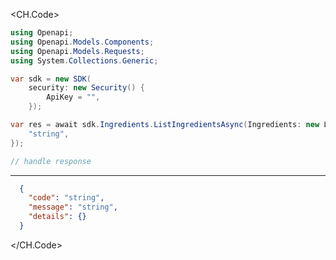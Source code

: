 
<CH.Code>
```csharp ListIngredients.cs
using Openapi;
using Openapi.Models.Components;
using Openapi.Models.Requests;
using System.Collections.Generic;

var sdk = new SDK(
    security: new Security() {
        ApiKey = "",
    });

var res = await sdk.Ingredients.ListIngredientsAsync(Ingredients: new List<string>() {
    "string",
});

// handle response
```
---

```json Example Response
  {
    "code": "string",
    "message": "string",
    "details": {}
  }
```
</CH.Code>
